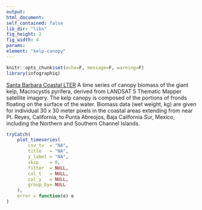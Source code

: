 ```yaml
---
output:
html_document:
self_contained: false
lib_dir: "libs"
fig_height: 2
fig_width: 4
params:
element: "kelp-canopy"
---
```


```r
knitr::opts_chunk$set(echo=F, message=F, warning=F)
library(infographiq)
```

<base target="_parent">
[Santa Barbara Coastal LTER](http://sbc.lternet.edu/cgi-bin/showDataset.cgi?docid=knb-lter-sbc.54)
A time series of canopy biomass of the giant kelp, Macrocystis pyrifera, derived from LANDSAT 5 Thematic Mapper satellite imagery. The kelp canopy is composed of the portions of fronds floating on the surface of the water. Biomass data (wet weight, kg) are given for individual 30 x 30 meter pixels in the coastal areas extending from near Pt. Reyes, California, to Punta Abreojos, Baja California Sur, Mexico, including the Northern and Southern Channel Islands.

```r
tryCatch(
    plot_timeseries(
        csv_tv  = "NA",
        title   = "NA",
        y_label = "NA",
        skip    = 0,
        filter  = NULL,
        col_t   = NULL,
        col_y   = NULL,
        group_by= NULL
    ),
    error = function(e) e
)
```

